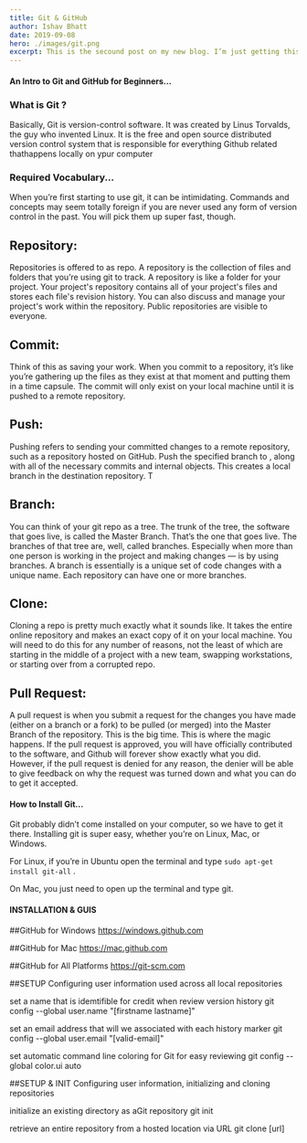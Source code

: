 ```yaml
---
title: Git & GitHub
author: Ishav Bhatt
date: 2019-09-08
hero: ./images/git.png
excerpt: This is the secound post on my new blog. I’m just getting this new blog going, so stay tuned for more.
---
```



#### An Intro to Git and GitHub for Beginners...

### What is Git ?

Basically, Git is version-control software. It was created by Linus Torvalds, the guy who invented Linux. It is the free and open source distributed version control system that is responsible for everything Github related thathappens locally on ypur computer 

### Required Vocabulary...

When you’re first starting to use git, it can be intimidating. Commands and concepts may seem totally foreign if you are never used any form of version control in the past. You will pick them up super fast, though.


## Repository:

Repositories is offered to as repo. A repository is the collection of files and folders that you’re using git to track. A repository is like a folder for your project. Your project's repository contains all of your project's files and stores each file's revision history. You can also discuss and manage your project's work within the repository. Public repositories are visible to everyone.

## Commit:

Think of this as saving your work. When you commit to a repository, it’s like you’re gathering up the files as they exist at that moment and putting them in a time capsule. The commit will only exist on your local machine until it is pushed to a remote repository.


## Push:

Pushing refers to sending your committed changes to a remote repository, such as a repository hosted on GitHub. Push the specified branch to <remote>, along with all of the necessary commits and internal objects. This creates a local branch in the destination repository. T


## Branch:

You can think of your git repo as a tree. The trunk of the tree, the software that goes live, is called the Master Branch. That’s the one that goes live. The branches of that tree are, well, called branches. Especially when more than one person is working in the project and making changes — is by using branches. A branch is essentially is a unique set of code changes with a unique name. Each repository can have one or more branches.

## Clone:

Cloning a repo is pretty much exactly what it sounds like. It takes the entire online repository and makes an exact copy of it on your local machine. You will need to do this for any number of reasons, not the least of which are starting in the middle of a project with a new team, swapping workstations, or starting over from a corrupted repo.

## Pull Request:

A pull request is when you submit a request for the changes you have made (either on a branch or a fork) to be pulled (or merged) into the Master Branch of the repository. This is the big time. This is where the magic happens. If the pull request is approved, you will have officially contributed to the software, and Github will forever show exactly what you did. However, if the pull request is denied for any reason, the denier will be able to give feedback on why the request was turned down and what you can do to get it accepted.

#### How to Install Git...

Git probably didn’t come installed on your computer, so we have to get it there. Installing git is super easy, whether you’re on Linux, Mac, or Windows.

For Linux, if you’re in Ubuntu open the terminal and type `sudo apt-get install git-all` .

On Mac, you just need to open up the terminal and type git.


#### INSTALLATION & GUIS 

##GitHub for Windows
https://windows.github.com

##GitHub for Mac
https://mac.github.com

##GitHub for All Platforms
https://git-scm.com


##SETUP
Configuring user information used across all local repositories

set a name that is idemtifible for credit when review version history
git config --global user.name "[firstname lastname]"


set an email address that will we associated with each history marker
git config --global user.email "[valid-email]"


set automatic command line coloring for Git for easy reviewing
git config --global color.ui auto


##SETUP & INIT
Configuring user information, initializing and cloning repositories

initialize an existing directory as aGit repository
git init


retrieve an entire repository from a hosted location via URL
git clone [url]


